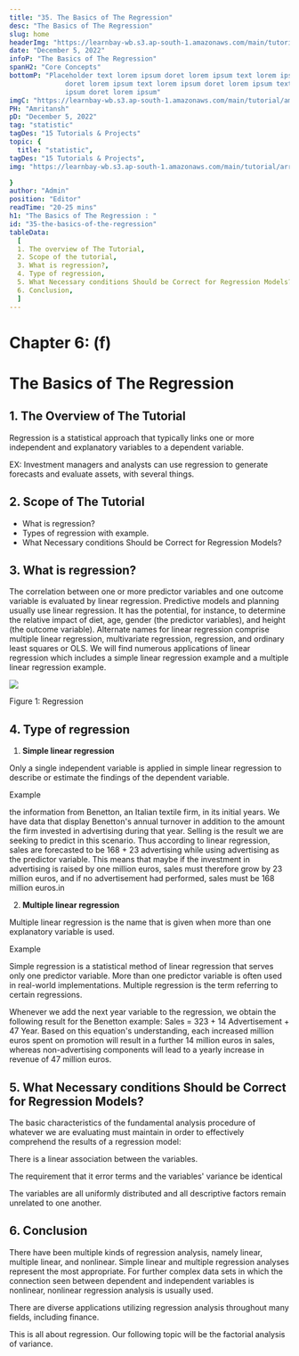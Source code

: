 ```yaml
---
title: "35. The Basics of The Regression"
desc: "The Basics of The Regression"
slug: home
headerImg: "https://learnbay-wb.s3.ap-south-1.amazonaws.com/main/tutorial/Statistics+Header.png"
date: "December 5, 2022"
infoP: "The Basics of The Regression"
spanH2: "Core Concepts"
bottomP: "Placeholder text lorem ipsum doret lorem ipsum text lorem ipsum
              doret lorem ipsum text lorem ipsum doret lorem ipsum text lorem
              ipsum doret lorem ipsum"
imgC: "https://learnbay-wb.s3.ap-south-1.amazonaws.com/main/tutorial/amritansh.png"
PH: "Amritansh"
pD: "December 5, 2022"
tag: "statistic"
tagDes: "15 Tutorials & Projects"
topic: {
  title: "statistic",
tagDes: "15 Tutorials & Projects",
img: "https://learnbay-wb.s3.ap-south-1.amazonaws.com/main/tutorial/arrow.png"

}
author: "Admin"
position: "Editor"
readTime: "20-25 mins"
h1: "The Basics of The Regression : "
id: "35-the-basics-of-the-regression"
tableData:
  [
  1. The overview of The Tutorial, 
  2. Scope of the tutorial,  
  3. What is regression?,  
  4. Type of regression, 
  5. What Necessary conditions Should be Correct for Regression Models?, 
  6. Conclusion,
  ]
---
```



# **Chapter 6: (f)**


# **The Basics of The Regression**


## 1. The Overview of The Tutorial

Regression is a statistical approach that typically links one or more independent and explanatory variables to a dependent variable.

EX: Investment managers and analysts can use regression to generate forecasts and evaluate assets, with several things.


## 2. Scope of The Tutorial



* What is regression?
* Types of regression with example.
* What Necessary conditions Should be Correct for Regression Models?


## 3. What is regression?

The correlation between one or more predictor variables and one outcome variable is evaluated by linear regression. Predictive models and planning usually use linear regression. It has the potential, for instance, to determine the relative impact of diet, age, gender (the predictor variables), and height (the outcome variable). Alternate names for linear regression comprise multiple linear regression, multivariate regression, regression, and ordinary least squares or OLS. We will find numerous applications of linear regression which includes a simple linear regression example and a multiple linear regression example.


<img src="https://learnbay-wb.s3.ap-south-1.amazonaws.com/main/tutorial/statistics/Regression+Analysis+Image.jpg"></img>


Figure 1: Regression


## 4. Type of regression



1. **Simple linear regression**

Only a single independent variable is applied in simple linear regression to describe or estimate the findings of the dependent variable.

Example

the information from Benetton, an Italian textile firm, in its initial years. We have data that display Benetton's annual turnover in addition to the amount the firm invested in advertising during that year. Selling is the result we are seeking to predict in this scenario. Thus according to linear regression, sales are forecasted to be 168 + 23 advertising while using advertising as the predictor variable. This means that maybe if the investment in advertising is raised by one million euros, sales must therefore grow by 23 million euros, and if no advertisement had performed, sales must be 168 million euros.in



2. **Multiple linear regression**

Multiple linear regression is the name that is given when more than one explanatory variable is used.

Example

Simple regression is a statistical method of linear regression that serves only one predictor variable. More than one predictor variable is often used in real-world implementations. Multiple regression is the term referring to certain regressions. 

Whenever we add the next year variable to the regression, we obtain the following result for the Benetton example: Sales = 323 + 14 Advertisement + 47 Year. Based on this equation's understanding, each increased million euros spent on promotion will result in a further 14 million euros in sales, whereas non-advertising components will lead to a yearly increase in revenue of 47 million euros.


## 5. What Necessary conditions Should be Correct for Regression Models?

The basic characteristics of the fundamental analysis procedure of whatever we are evaluating must maintain in order to effectively comprehend the results of a regression model:

There is a linear association between the variables.

The requirement that it error terms and the variables' variance be identical

The variables are all uniformly distributed and all descriptive factors remain unrelated to one another.


## 6. Conclusion

There have been multiple kinds of regression analysis, namely linear, multiple linear, and nonlinear. Simple linear and multiple regression analyses represent the most appropriate. For further complex data sets in which the connection seen between dependent and independent variables is nonlinear, nonlinear regression analysis is usually used.

There are diverse applications utilizing regression analysis throughout many fields, including finance.

This is all about regression. Our following topic will be the factorial analysis of variance.
